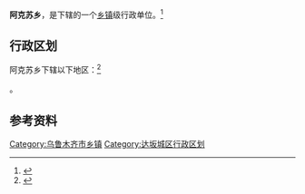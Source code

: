 {{中国乡级行政区|65/01/07/202/000}}

'''阿克苏乡'''，是{{PRC admin/fullname|65/01/07/202/000|3}}下辖的一个[[乡镇|乡镇]]级行政单位。<ref>{{PRC admin/ref sgc|{{PRC admin/parent|65/01/07/202/000}}}}</ref>

== 行政区划 ==

阿克苏乡下辖以下地区：<ref>{{PRC admin/ref sgc|65/01/07/202/000}}</ref>

{{PRC admin/children|65/01/07/202/000}}。

== 参考资料 ==

{{reflist}}

{{新疆维吾尔自治区乌鲁木齐市达坂城区行政区划}}
{{新疆行政区划小作品}}

[[Category:乌鲁木齐市乡镇|Category:乌鲁木齐市乡镇]]
[[Category:达坂城区行政区划|Category:达坂城区行政区划]]
